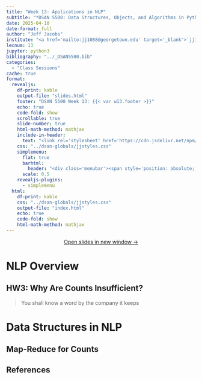```yaml
---
title: "Week 13: Applications in NLP"
subtitle: "*DSAN 5500: Data Structures, Objects, and Algorithms in Python*"
date: 2025-04-10
date-format: full
author: "Jeff Jacobs"
institute: "<a href='mailto:jj1088@georgetown.edu' target='_blank'>`jj1088@georgetown.edu`</a>"
lecnum: 13
jupyter: python3
bibliography: "../_DSAN5500.bib"
categories:
  - "Class Sessions"
cache: true
format:
  revealjs:
    df-print: kable
    output-file: "slides.html"
    footer: "DSAN 5500 Week 13: {{< var w13.footer >}}"
    echo: true
    code-fold: show
    scrollable: true
    slide-number: true
    html-math-method: mathjax
    include-in-header:
      text: "<link rel='stylesheet' href='https://cdn.jsdelivr.net/npm/bootstrap-icons@1.11.3/font/bootstrap-icons.min.css'>"
    css: "../dsan-globals/jjstyles.css"
    simplemenu:
      flat: true
      barhtml:
        header: "<div class='menubar'><span style='position: absolute; left: 8; padding-left: 8px;'><a href='./index.html'>&larr; Return to Notes</a></span><ul class='menu'></ul></div>"
      scale: 0.5
    revealjs-plugins:
      - simplemenu
  html:
    df-print: kable
    css: "../dsan-globals/jjstyles.css"
    output-file: "index.html"
    echo: true
    code-fold: show
    html-math-method: mathjax
---
```


::: {.content-visible unless-format="revealjs"}

<center>
<a class="h2" href="./slides.html" target="_blank">Open slides in new window &rarr;</a>
</center>

:::

# NLP Overview

## HW3: Why Are Counts Insufficient?

> You shall know a word by the company it keeps

# Data Structures in NLP

## Map-Reduce for Counts



## References

::: {#refs}
:::
